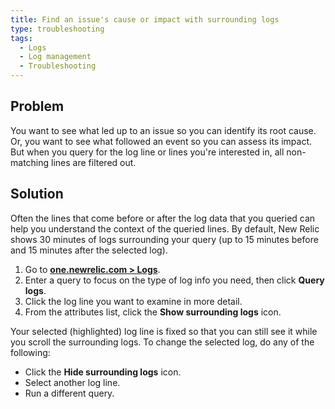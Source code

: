 ```yaml
---
title: Find an issue's cause or impact with surrounding logs
type: troubleshooting
tags:
  - Logs
  - Log management
  - Troubleshooting
---
```


## Problem

You want to see what led up to an issue so you can identify its root cause. Or, you want to see what followed an event so you can assess its impact. But when you query for the log line or lines you're interested in, all non-matching lines are filtered out.

## Solution

Often the lines that come before or after the log data that you queried can help you understand the context of the queried lines. By default, New Relic shows 30 minutes of logs surrounding your query (up to 15 minutes before and 15 minutes after the selected log).

1. Go to **[one.newrelic.com > Logs](https://one.newrelic.com)**.
2. Enter a query to focus on the type of log info you need, then click **Query logs**.
3. Click the log line you want to examine in more detail.
4. From the attributes list, click the **Show surrounding logs** <Icon name="fe-eye"/>
   icon.

Your selected (highlighted) log line is fixed so that you can still see it while you scroll the surrounding logs. To change the selected log, do any of the following:

* Click the **Hide surrounding logs** <Icon name="eye-off" />
  icon.
* Select another log line.
* Run a different query.
